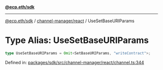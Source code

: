 [**@ecp.eth/sdk**](../../../index.mdx)

***

[@ecp.eth/sdk](/sdk-reference/index.mdx) / [channel-manager/react](/sdk-reference/channel-manager/react/index.mdx) / UseSetBaseURIParams

# Type Alias: UseSetBaseURIParams

```ts
type UseSetBaseURIParams = Omit<SetBaseURIParams, "writeContract">;
```

Defined in: [packages/sdk/src/channel-manager/react/channel.ts:344](https://github.com/ecp-eth/comments-monorepo/blob/main/packages/sdk/src/channel-manager/react/channel.ts#L344)

